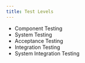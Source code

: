 ```yaml
---
title: Test Levels
---
```


- Component Testing
- System Testing
- Acceptance Testing
- Integration Testing
- System Integration Testing